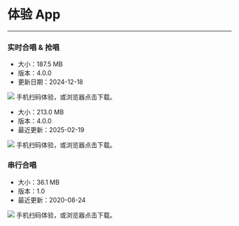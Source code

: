 # 体验 App

- - -

### 实时合唱 & 抢唱

<CardGroup cols={2}>
<Card title="Android" href="https://storage.zego.im/GoEnjoy/GoEnjoy.apk" target="_blank">
<ul><li>大小：187.5 MB</li><li>版本：4.0.0</li><li>更新日期：2024-12-18</li></ul>
<Frame width="512" height="auto"><img src="https://zego-platform-growth.oss-cn-shanghai.aliyuncs.com/official-website/zego/experience-app/img_ktv_app_android.png" /></Frame>
手机扫码体验，或浏览器点击下载。
</Card>
<Card title="iOS" href="https://apps.apple.com/cn/app/goenjoy/id1554247729" target="_blank">
<ul><li>大小：213.0 MB</li><li>版本：4.0.0</li><li>最近更新：2025-02-19</li></ul>
<Frame width="512" height="auto"><img src="https://zego-platform-growth.oss-cn-shanghai.aliyuncs.com/official-website/zego/experience-app/img_ktv_app_ios%402x.png" /></Frame>
手机扫码体验，或浏览器点击下载。
</Card>
</CardGroup>

### 串行合唱

<CardGroup cols={2}>
<Card title="Android" href="https://storage.zego.im/downloads/KTV-Android.apk" target="_blank">
<ul><li>大小：36.1 MB</li><li>版本：1.0</li><li>最近更新：2020-08-24</li></ul>
<Frame width="512" height="auto"><img src="https://storage.zego.im/sdk-doc/Pics/ktv/QRCode/ktv_chuanxing_android.png" /></Frame>
手机扫码体验，或浏览器点击下载。
</Card>
</CardGroup>
